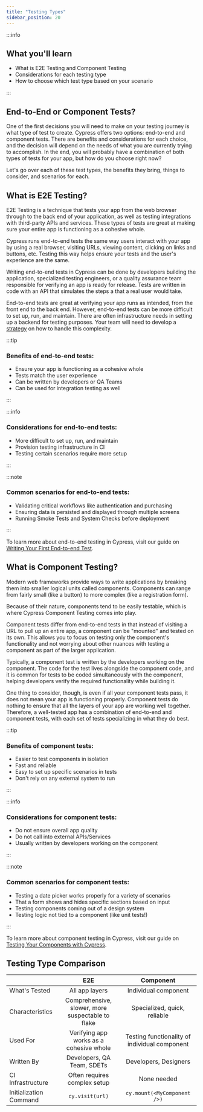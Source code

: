 ```yaml
---
title: "Testing Types"
sidebar_position: 20
---
```


:::info

## <Icon name="graduation-cap" /> What you'll learn

- What is E2E Testing and Component Testing
- Considerations for each testing type
- How to choose which test type based on your scenario

:::

## End-to-End or Component Tests?

One of the first decisions you will need to make on your testing journey is what
type of test to create. Cypress offers two options: end-to-end and component
tests. There are benefits and considerations for each choice, and the decision
will depend on the needs of what you are currently trying to accomplish. In the
end, you will probably have a combination of both types of tests for your app,
but how do you choose right now?

Let's go over each of these test types, the benefits they bring, things to
consider, and scenarios for each.

## What is E2E Testing?

E2E Testing is a technique that tests your app from the web browser through to
the back end of your application, as well as testing integrations with
third-party APIs and services. These types of tests are great at making sure
your entire app is functioning as a cohesive whole.

Cypress runs end-to-end tests the same way users interact with your app by using
a real browser, visiting URLs, viewing content, clicking on links and buttons,
etc. Testing this way helps ensure your tests and the user's experience are the
same.

Writing end-to-end tests in Cypress can be done by developers building the
application, specialized testing engineers, or a quality assurance team
responsible for verifying an app is ready for release. Tests are written in code
with an API that simulates the steps a that a real user would take.

End-to-end tests are great at verifying your app runs as intended, from the
front end to the back end. However, end-to-end tests can be more difficult to
set up, run, and maintain. There are often infrastructure needs in setting up a
backend for testing purposes. Your team will need to develop a
[strategy](https://docs.cypress.io/guides/end-to-end-testing/testing-your-app#Testing-strategies)
on how to handle this complexity.

:::tip

### Benefits of end-to-end tests:

- Ensure your app is functioning as a cohesive whole
- Tests match the user experience
- Can be written by developers or QA Teams
- Can be used for integration testing as well

:::

:::info

### Considerations for end-to-end tests:

- More difficult to set up, run, and maintain
- Provision testing infrastructure in CI
- Testing certain scenarios require more setup

:::

:::note

### Common scenarios for end-to-end tests:

- Validating critical workflows like authentication and purchasing
- Ensuring data is persisted and displayed through multiple screens
- Running Smoke Tests and System Checks before deployment

:::

To learn more about end-to-end testing in Cypress, visit our guide on
[Writing Your First End-to-end Test](/guides/end-to-end-testing/introduction/writing-your-first-end-to-end-test).

## What is Component Testing?

Modern web frameworks provide ways to write applications by breaking them into
smaller logical units called components. Components can range from fairly small
(like a button) to more complex (like a registration form).

Because of their nature, components tend to be easily testable, which is where
Cypress Component Testing comes into play.

Component tests differ from end-to-end tests in that instead of visiting a URL
to pull up an entire app, a component can be "mounted" and tested on its own.
This allows you to focus on testing only the component's functionality and not
worrying about other nuances with testing a component as part of the larger
application.

Typically, a component test is written by the developers working on the
component. The code for the test lives alongside the component code, and it is
common for tests to be coded simultaneously with the component, helping
developers verify the required functionality while building it.

One thing to consider, though, is even if all your component tests pass, it does
not mean your app is functioning properly. Component tests do nothing to ensure
that all the layers of your app are working well together. Therefore, a
well-tested app has a combination of end-to-end and component tests, with each
set of tests specializing in what they do best.

:::tip

### Benefits of component tests:

- Easier to test components in isolation
- Fast and reliable
- Easy to set up specific scenarios in tests
- Don't rely on any external system to run

:::

:::info

### Considerations for component tests:

- Do not ensure overall app quality
- Do not call into external APIs/Services
- Usually written by developers working on the component

:::

:::note

### Common scenarios for component tests:

- Testing a date picker works properly for a variety of scenarios
- That a form shows and hides specific sections based on input
- Testing components coming out of a design system
- Testing logic not tied to a component (like unit tests!)

:::

To learn more about component testing in Cypress, visit our guide on
[Testing Your Components with Cypress](/guides/component-testing/writing-your-first-component-test).

## Testing Type Comparison

|                        |                       E2E                        |                   Component                   |
| ---------------------- | :----------------------------------------------: | :-------------------------------------------: |
| What's Tested          |                  All app layers                  |             Individual component              |
| Characteristics        | Comprehensive, slower, more suspectable to flake |         Specialized, quick, reliable          |
| Used For               |     Verifying app works as a cohesive whole      | Testing functionality of individual component |
| Written By             |            Developers, QA Team, SDETs            |             Developers, Designers             |
| CI Infrastructure      |           Often requires complex setup           |                  None needed                  |
| Initialization Command |                 `cy.visit(url)`                  |          `cy.mount(<MyComponent />)`          |
